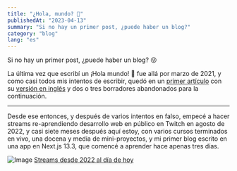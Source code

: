 ```yaml
---
title: "¿Hola, mundo? 👋"
publishedAt: "2023-04-13"
summary: "Si no hay un primer post, ¿puede haber un blog?"
category: "blog"
lang: "es"
---
```


Si no hay un primer post, ¿puede haber un blog? 😜

La última vez que escribí un ¡Hola mundo! 👋 fue allá por marzo de 2021, y como casi todos mis intentos de escribir, quedó en un [primer artículo](https://blog.quieroser.dev/hola-mundo) con su [versión en inglés](https://hashnode.matiasbaldanza.dev/hello-world) y dos o tres borradores abandonados para la continuación.

---

Desde ese entonces, y después de varios intentos en falso, empecé a hacer streams re-aprendiendo desarrollo web en público en Twitch en <time dateTime="2022-08-15">agosto de 2022</time>, y <time dateTime="2023-04-13">casi siete meses después</time> aquí estoy, con varios cursos terminados en vivo, una docena y media de mini-proyectos, y mi primer blog escrito en una app en Next.js 13.3, que comencé a aprender <time dateTime="2023-04-10">hace apenas tres días</time>.

![Image](/public/images/articles/Screen-Shot-twitchtracker-matiasbaldanza-streams-2023-04-14.png)
[Streams desde 2022 al día de hoy](https://twitchtracker.com/matiasbaldanza/streams)
